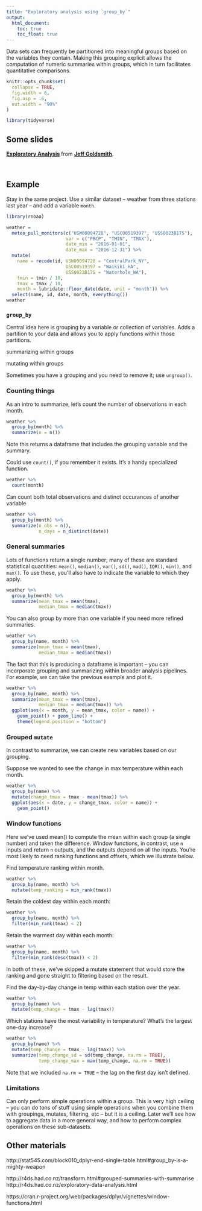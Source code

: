 ```yaml
---
title: "Exploratory analysis using `group_by`"
output:
  html_document: 
    toc: true
    toc_float: true
---
```


Data sets can frequently be partitioned into meaningful groups based on the variables they contain. Making this grouping explicit allows the computation of numeric summaries within groups, which in turn facilitates quantitative comparisons. 

```r
knitr::opts_chunk$set(
  collapse = TRUE,
  fig.width = 6,
  fig.asp = .6,
  out.width = "90%"
)

library(tidyverse)
```

## Some slides

<script async class="speakerdeck-embed" data-id="77a37cf3dcb945a9abd2e09439158d07" data-ratio="1.33333333333333" src="//speakerdeck.com/assets/embed.js"></script>
<div style="margin-bottom:5px"> <strong> <a href="https://speakerdeck.com/jeffgoldsmith/dsi-exploratory-analysis" title="Exploratory analysis" target="_blank">Exploratory Analysis</a> </strong> from <strong><a href="https://speakerdeck.com/jeffgoldsmith" target="_blank">Jeff Goldsmith</a></strong>. </div><br>


## Example

Stay in the same project. Use a similar dataset -- weather from three stations last year -- and add a variable `month`.

```r
library(rnoaa)

weather = 
  meteo_pull_monitors(c("USW00094728", "USC00519397", "USS0023B17S"),
                      var = c("PRCP", "TMIN", "TMAX"), 
                      date_min = "2016-01-01",
                      date_max = "2016-12-31") %>%
  mutate(
    name = recode(id, USW00094728 = "CentralPark_NY", 
                      USC00519397 = "Waikiki_HA",
                      USS0023B17S = "Waterhole_WA"),
    tmin = tmin / 10,
    tmax = tmax / 10,
    month = lubridate::floor_date(date, unit = "month")) %>%
  select(name, id, date, month, everything())
weather
```

### `group_by`

Central idea here is grouping by a variable or collection of variables. Adds a partition to your data and allows you to apply functions within those partitions. 

summarizing within groups

mutating within groups

Sometimes you have a grouping and you need to remove it; use `ungroup()`.

### Counting things

As an intro to summarize, let's count the number of observations in each month.

```r
weather %>%
  group_by(month) %>%
  summarize(n = n())
```

Note this returns a dataframe that includes the grouping variable and the summary.

Could use `count()`, if you remember it exists. It's a handy specialized function.

```r
weather %>%
  count(month)
```

Can count both total observations and distinct occurances of another variable

```r
weather %>%
  group_by(month) %>%
  summarize(n_obs = n(),
            n_days = n_distinct(date))
```

### General summaries

Lots of functions return a single number; many of these are standard statistical quantities: `mean()`, `median()`, `var()`, `sd()`, `mad()`, `IQR()`, `min()`, and `max()`. To use these, you'll also have to indicate the variable to which they apply. 

```r
weather %>%
  group_by(month) %>%
  summarize(mean_tmax = mean(tmax),
            median_tmax = median(tmax))
```

You can also group by more than one variable if you need more refined summaries. 

```r
weather %>%
  group_by(name, month) %>%
  summarize(mean_tmax = mean(tmax),
            median_tmax = median(tmax))
```

The fact that this is producing a dataframe is important -- you can incorporate grouping and summarizing within broader analysis pipelines. For example, we can take the previous example and plot it. 

```r
weather %>%
  group_by(name, month) %>%
  summarize(mean_tmax = mean(tmax),
            median_tmax = median(tmax)) %>%
  ggplot(aes(x = month, y = mean_tmax, color = name)) + 
    geom_point() + geom_line() + 
    theme(legend.position = "bottom")
```

### Grouped `mutate`

In contrast to summarize, we can create new variables based on our grouping. 

Suppose we wanted to see the change in max temperature within each month. 

```r
weather %>%
  group_by(name) %>%
  mutate(change_tmax = tmax - mean(tmax)) %>% 
  ggplot(aes(x = date, y = change_tmax, color = name)) + 
    geom_point() 
```


### Window functions

Here we've used mean() to compute the mean within each group (a single number) and taken the difference. Window functions, in contrast, use `n` inputs and return `n` outputs, and the outputs depend on all the inputs. You're most likely to need ranking functions and offsets, which we illustrate below.

Find temperature ranking within month.
```r
weather %>%
  group_by(name, month) %>%
  mutate(temp_ranking = min_rank(tmax))
```

Retain the coldest day within each month:
```r
weather %>%
  group_by(name, month) %>%
  filter(min_rank(tmax) < 2)
```

Retain the warmest day within each month:
```r
weather %>%
  group_by(name, month) %>%
  filter(min_rank(desc(tmax)) < 2)
```

In both of these, we've skipped a mutate statement that would store the ranking and gone straight to filtering based on the result. 


Find the day-by-day change in temp within each station over the year.

```r
weather %>%
  group_by(name) %>%
  mutate(temp_change = tmax - lag(tmax))
```

Which stations have the most variability in temperature? What's the largest one-day increase?
```r
weather %>%
  group_by(name) %>%
  mutate(temp_change = tmax - lag(tmax)) %>%
  summarize(temp_change_sd = sd(temp_change, na.rm = TRUE),
            temp_change_max = max(temp_change, na.rm = TRUE))
```

Note that we included `na.rm = TRUE` -- the lag on the first day isn't defined.


### Limitations

Can only perform simple operations within a group. This is very high ceiling -- you can do tons of stuff using simple operations when you combine them with groupings, mutates, filtering, etc -- but it is a ceiling. Later we'll see how to aggregate data in a more general way, and how to perform complex operations on these sub-datasets.

## Other materials

http://stat545.com/block010_dplyr-end-single-table.html#group_by-is-a-mighty-weapon

http://r4ds.had.co.nz/transform.html#grouped-summaries-with-summarise http://r4ds.had.co.nz/exploratory-data-analysis.html

https://cran.r-project.org/web/packages/dplyr/vignettes/window-functions.html

